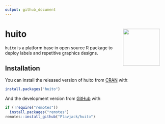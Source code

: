 ```yaml
---
output: github_document
---
```


# huito <img src="man/figures/logo.png" align="right" alt="" width="120" />

<!-- badges: start -->
<!-- [![CRAN_Status_Badge](https://www.r-pkg.org/badges/version/GerminaR)](https://cran.r-project.org/package=GerminaR) -->
<!-- [![DOI](https://zenodo.org/badge/49505163.svg)](https://zenodo.org/badge/latestdoi/49505163) -->
<!-- [![R-CMD-check](https://github.com/Flavjack/GerminaR/workflows/R-CMD-check/badge.svg)](https://github.com/Flavjack/GerminaR/actions) -->
<!-- [![CRAN RStudio mirror downloads](https://cranlogs.r-pkg.org/badges/grand-total/GerminaR?color=green)](https://r-pkg.org/pkg/GerminaR) -->
<!-- badges: end -->

`huito` is a platform base in open source R package to deploy labels and repetitive graphics designs.

## Installation

You can install the released version of huito from [CRAN](https://cran.r-project.org/package=huito) with:

``` r
install.packages("huito")
```

And the development version from [GitHub](https://github.com/flavjack/huito) with:

``` r
if (!require("remotes"))
  install.packages("remotes")
remotes::install_github("Flavjack/huito")
```
